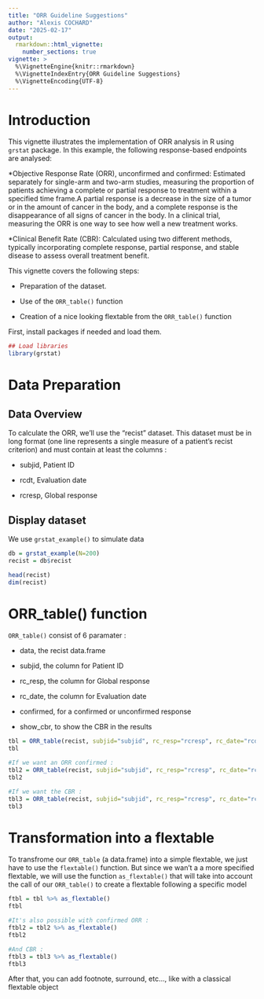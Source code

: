 ```yaml
---
title: "ORR Guideline Suggestions"
author: "Alexis COCHARD"
date: "2025-02-17"
output: 
  rmarkdown::html_vignette:
    number_sections: true
vignette: >
  %\VignetteEngine{knitr::rmarkdown}
  %\VignetteIndexEntry{ORR Guideline Suggestions}
  %\VignetteEncoding{UTF-8}
---
```


# Introduction

This vignette illustrates the implementation of ORR analysis in R using `grstat` package. 
In this example, the following response-based endpoints are analysed:

*Objective Response Rate (ORR), unconfirmed and confirmed:
Estimated separately for single-arm and two-arm studies, measuring the proportion of patients achieving a complete or partial response to treatment within a specified time frame.A partial response is a decrease in the size of a tumor or in the amount of cancer in the body, and a complete response is the disappearance of all signs of cancer in the body. In a clinical trial, measuring the ORR is one way to see how well a new treatment works.

*Clinical Benefit Rate (CBR):
Calculated using two different methods, typically incorporating complete response, partial response, and stable disease to assess overall treatment benefit.

This vignette covers the following steps:

-   Preparation of the dataset.

-   Use of the `ORR_table()` function

-   Creation of a nice looking flextable from the `ORR_table()` function

First, install packages if needed and load them.

```r
## Load libraries
library(grstat)
```

# Data Preparation

## Data Overview

To calculate the ORR, we'll use the “recist” dataset.
This dataset must be in long format (one line represents a single measure of a patient's recist criterion) and must contain at least the columns :
 
-   subjid, Patient ID

-   rcdt, Evaluation date

-   rcresp, Global response


## Display dataset

We use `grstat_example()` to simulate data

```r
db = grstat_example(N=200)
recist = db$recist

head(recist)
dim(recist)
```


# ORR_table() function

`ORR_table()` consist of 6 paramater :

-   data, the recist data.frame

-   subjid, the column for Patient ID

-   rc_resp, the column for Global response

-   rc_date, the column for Evaluation date

-   confirmed, for a confirmed or unconfirmed response

-   show_cbr, to show the CBR in the results

```r
tbl = ORR_table(recist, subjid="subjid", rc_resp="rcresp", rc_date="rcdt")
tbl

#If we want an ORR confirmed : 
tbl2 = ORR_table(recist, subjid="subjid", rc_resp="rcresp", rc_date="rcdt", confirmed = TRUE)
tbl2

#If we want the CBR :
tbl3 = ORR_table(recist, subjid="subjid", rc_resp="rcresp", rc_date="rcdt", confirmed = TRUE, show_CBR = TRUE)
tbl3
```

# Transformation into a flextable

To transfrome our `ORR_table` (a data.frame) into a simple flextable, we just have to use the `flextable()` function.
But since we wan't a a more specified flextable, we will use the function `as_flextable()` that will take into account the call of our `ORR_table()` to create a flextable following a specific model

```r
ftbl = tbl %>% as_flextable()
ftbl

#It's also possible with confirmed ORR : 
ftbl2 = tbl2 %>% as_flextable()
ftbl2

#And CBR :
ftbl3 = tbl3 %>% as_flextable()
ftbl3

```

After that, you can add footnote, surround, etc..., like with a classical flextable object
